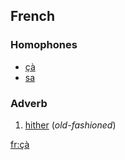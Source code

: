 ==French==
===Homophones===
*[[çà]]
*[[sa]]
===Adverb===
# [[hither]] (''old-fashioned'')

[[fr:çà]]